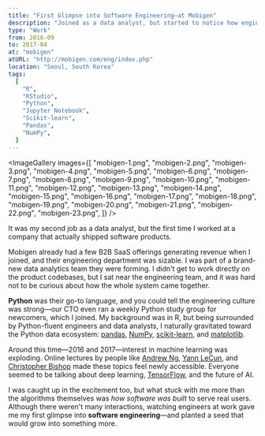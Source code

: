 ```yaml
---
title: "First Glimpse into Software Engineering—at Mobigen"
description: "Joined as a data analyst, but started to notice how engineers work and what it's like to build a real software product. It was also when my interest in Python—and machine learning—really took off."
type: "Work"
from: 2016-09
to: 2017-04
at: "mobigen"
atURL: "http://mobigen.com/eng/index.php"
location: "Seoul, South Korea"
tags:
  [
    "R",
    "RStudio",
    "Python",
    "Jupyter Notebook",
    "Scikit-learn",
    "Pandas",
    "NumPy",
  ]
---
```



<ImageGallery
  images={[
    "mobigen-1.png",
    "mobigen-2.png",
    "mobigen-3.png",
    "mobigen-4.png",
    "mobigen-5.png",
    "mobigen-6.png",
    "mobigen-7.png",
    "mobigen-8.png",
    "mobigen-9.png",
    "mobigen-10.png",
    "mobigen-11.png",
    "mobigen-12.png",
    "mobigen-13.png",
    "mobigen-14.png",
    "mobigen-15.png",
    "mobigen-16.png",
    "mobigen-17.png",
    "mobigen-18.png",
    "mobigen-19.png",
    "mobigen-20.png",
    "mobigen-21.png",
    "mobigen-22.png",
    "mobigen-23.png",
  ]}
/>

It was my second job as a data analyst, but the first time I worked at a company that actually shipped software products.

Mobigen already had a few B2B SaaS offerings generating revenue when I joined, and their engineering department was sizable. I was part of a brand-new data analytics team they were forming. I didn't get to work directly on the product codebases, but I sat near the engineering team, and it was hard not to be curious about how the whole system came together.

**Python** was their go-to language, and you could tell the engineering culture was strong—our CTO even ran a weekly Python study group for newcomers, which I joined. My background was in R, but being surrounded by Python-fluent engineers and data analysts, I naturally gravitated toward the Python data ecosystem: [pandas](https://pandas.pydata.org/), [NumPy](https://numpy.org/), [scikit-learn](https://scikit-learn.org/stable/), and [matplotlib](https://matplotlib.org/).

Around this time—2016 and 2017—interest in machine learning was exploding. Online lectures by people like [Andrew Ng](https://en.wikipedia.org/wiki/Andrew_Ng), [Yann LeCun](https://en.wikipedia.org/wiki/Yann_LeCun), and [Christopher Bishop](https://en.wikipedia.org/wiki/Christopher_Bishop) made these topics feel newly accessible. Everyone seemed to be talking about deep learning, [TensorFlow](https://www.tensorflow.org/), and the future of AI.

I was caught up in the excitement too, but what stuck with me more than the algorithms themselves was _how software was built_ to serve real users. Although there weren't many interactions, watching engineers at work gave me my first glimpse into **software engineering**—and planted a seed that would grow into something more.
